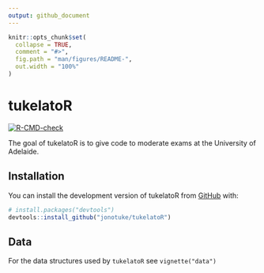 ```yaml
---
output: github_document
---
```


<!-- README.md is generated from README.Rmd. Please edit that file -->

```r
knitr::opts_chunk$set(
  collapse = TRUE,
  comment = "#>",
  fig.path = "man/figures/README-",
  out.width = "100%"
)
```

# tukelatoR

<!-- badges: start -->
[![R-CMD-check](https://github.com/jonotuke/tukelatoR/actions/workflows/R-CMD-check.yaml/badge.svg)](https://github.com/jonotuke/tukelatoR/actions/workflows/R-CMD-check.yaml)
<!-- badges: end -->

The goal of tukelatoR is to give code to moderate exams at the University of Adelaide. 

## Installation

You can install the development version of tukelatoR from [GitHub](https://github.com/) with:

``` r
# install.packages("devtools")
devtools::install_github("jonotuke/tukelatoR")
```

## Data
For the data structures used by `tukelatoR` see `vignette("data")`

